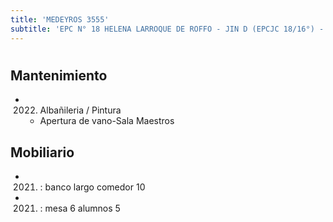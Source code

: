 ```yaml
---
title: 'MEDEYROS 3555'
subtitle: 'EPC N° 18 HELENA LARROQUE DE ROFFO - JIN D (EPCJC 18/16°) - CENS N° 83'
---
```


#


## Mantenimiento

*  (2022) Albañileria / Pintura 
    + Apertura de vano-Sala Maestros


## Mobiliario

*  (2021) : banco largo comedor 10 

*  (2021) : mesa 6 alumnos 5 






